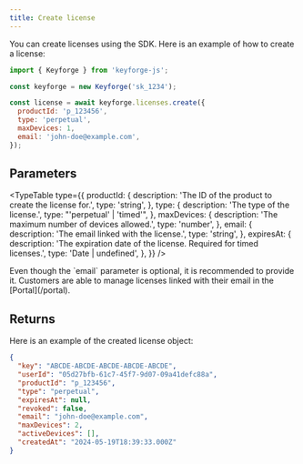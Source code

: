```yaml
---
title: Create license
---
```


You can create licenses using the SDK. Here is an example of how to create a license:

```js
import { Keyforge } from 'keyforge-js';

const keyforge = new Keyforge('sk_1234');

const license = await keyforge.licenses.create({
  productId: 'p_123456',
  type: 'perpetual',
  maxDevices: 1,
  email: 'john-doe@example.com',
});
```

## Parameters

<TypeTable
  type={{
    productId: {
      description: 'The ID of the product to create the license for.',
      type: 'string',
    },
    type: {
      description: 'The type of the license.',
      type: "'perpetual' | 'timed'",
    },
    maxDevices: {
      description: 'The maximum number of devices allowed.',
      type: 'number',
    },
    email: {
      description: 'The email linked with the license.',
      type: 'string',
    },
    expiresAt: {
      description:
        'The expiration date of the license. Required for timed licenses.',
      type: 'Date | undefined',
    },
  }}
/>

<Callout title="License email">
  Even though the `email` parameter is optional, it is recommended to provide
  it. Customers are able to manage licenses linked with their email in the
  [Portal](/portal).
</Callout>

## Returns

Here is an example of the created license object:

```json
{
  "key": "ABCDE-ABCDE-ABCDE-ABCDE-ABCDE",
  "userId": "05d27bfb-61c7-45f7-9d07-09a41defc88a",
  "productId": "p_123456",
  "type": "perpetual",
  "expiresAt": null,
  "revoked": false,
  "email": "john-doe@example.com",
  "maxDevices": 2,
  "activeDevices": [],
  "createdAt": "2024-05-19T18:39:33.000Z"
}
```
